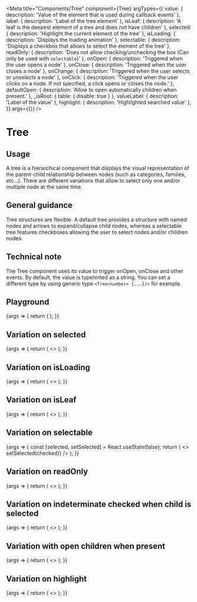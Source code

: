 
<Meta
  title="Components/Tree"
  component={Tree}
  argTypes={{
    value: {
      description: 'Value of the element that is used during callback events'
    },
    label: {
      description: 'Label of the tree element'
    },
    isLeaf: {
      description: 'A leaf is the deepest element of a tree and does not have children'
    },
    selected: {
      description: 'Highlight the current element of the tree'
    },
    isLoading: {
      description: 'Displays the loading animation'
    },
    selectable: {
      description: 'Displays a checkbox that allows to select the element of the tree'
    },
    readOnly: {
      description: 'Does not allow checking/unchecking the box (Can only be used with `selectable`)'
    },
    onOpen: {
      description: 'Triggered when the user opens a node'
    },
    onClose: {
      description: 'Triggered when the user closes a node'
    },
    onChange: {
      description: 'Triggered when the user selects or unselects a node'
    },
    onClick: {
      description: 'Triggered when the user clicks on a node. If not specified, a click opens or closes the node.'
    },
    defaultOpen: {
      description: 'Allow to open automatically children when present.'
    },
    _isRoot: {
      table: {
        disable: true
      }
    },
    valueLabel: {
      description: 'Label of the value'
    },
    highlight: {
      description: 'Highlighted searched value'
    },
  }}
  args={{}}
/>

# Tree

## Usage

A tree is a hierarchical component that displays the visual representation of the parent-child relationship between nodes (such as categories, families, etc...). There are different variations that allow to select only one and/or multiple node at the same time.

## General guidance

Tree structures are flexible. A default tree provides a structure with named nodes and arrows to expand/collapse child nodes, whereas a selectable tree features checkboxes allowing the user to select nodes and/or children nodes.

## Technical note

The Tree component uses its value to trigger onOpen, onClose and other events. By default, the value is typehinted as a string. You can set a different type by using generic type `<Tree<number> {...}/>` for example.

## Playground

<Canvas>
  <Story name="Standard">
    {args => {
      return (
        <Tree value={'master'} label={'Master'} {...args}>
          <Tree value={'tvs'} label={'TVs and projectors'} {...args}>
            <Tree value={'pc_monitors'} label={'PC Monitors'} isLeaf={true} {...args} />
          </Tree>
          <Tree value={'cameras'} label={'Cameras'} {...args}/>
          <Tree value={'audio'} label={'Audio and Video'} {...args}/>
        </Tree>
      );
    }}
  </Story>
</Canvas>

<ArgsTable story="Standard" />

## Variation on selected

<Canvas>
  <Story name="Selected">
    {args => {
      return (
        <>
          <Tree {...args} label='default' selected={false} />
          <Tree {...args} label='selected' selected={true} />
        </>
      );
    }}
  </Story>
</Canvas>

## Variation on isLoading

<Canvas>
  <Story name="IsLoading">
    {args => {
      return (
        <>
          <Tree {...args} label='default' isLoading={false} />
          <Tree {...args} label='isLoading' isLoading={true} />
        </>
      );
    }}
  </Story>
</Canvas>

## Variation on isLeaf

<Canvas>
  <Story name="IsLeaf">
    {args => {
      return (
        <>
          <Tree {...args} label='default' isLeaf={false} />
          <Tree {...args} label='isLeaf' isLeaf={true} />
        </>
      );
    }}
  </Story>
</Canvas>

## Variation on selectable

<Canvas>
  <Story name="Selectable">
    {args => {
      const [selected, setSelected] = React.useState(false);
      return (
        <>
          <Tree {...args} label='default' selectable={false}/>
          <Tree
            {...args}
            label='selectable'
            selectable={true}
            selected={selected}
            onChange={(_value, checked) => setSelected(checked)}
          />
        </>
      );
    }}
  </Story>
</Canvas>

## Variation on readOnly

<Canvas>
  <Story name="ReadOnly">
    {args => {
      return (
        <>
          <Tree {...args} label='default' selectable={true} readOnly={false} />
          <Tree {...args} label='readOnly' selectable={true} readOnly={true} />
        </>
      );
    }}
  </Story>
</Canvas>

## Variation on indeterminate checked when child is selected

<Canvas>
  <Story name="IndeterminateChecked">
    {args => {
      return (
        <>
           <Tree {...args} label='Indeterminate' selectable={true}>
                <Tree {...args} label='Child1' isLeaf={true} selectable={true} selected={true} />
                <Tree {...args} label='Child2' isLeaf={true} selectable={true} />
           </Tree>
           <Tree {...args} label='All Checked' selectable={true}>
                <Tree {...args} label='Child1' isLeaf={true} selectable={true} selected={true} />
                <Tree {...args} label='Child2' isLeaf={true} selectable={true} selected={true}/>
           </Tree>
        </>
      );
    }}
  </Story>
</Canvas>

## Variation with open children when present

<Canvas>
  <Story name="defaultOpen">
    {args => {
      return (
        <>
           <Tree {...args} label='Parent1' defaultOpen={true}>
               <Tree {...args} label='Child1'>
                   <Tree {...args} label='Child1 Sub1' isLeaf={true} />
                   <Tree {...args} label='Child1 Sub2' isLeaf={true} />
               </Tree>
               <Tree {...args} label='Child2' isLeaf={true} />
          </Tree>
          <Tree {...args} label='Parent 2' defaultOpen={true}>
               <Tree {...args} label='Child1' isLeaf={true} />
               <Tree {...args} label='Child2'>
                   <Tree {...args} label='Child2 Sub1' isLeaf={true} />
                   <Tree {...args} label='Child2 Sub2' isLeaf={true} />
               </Tree>
          </Tree>
        </>
      );
    }}
  </Story>
</Canvas>

## Variation on highlight

<Canvas>
  <Story name="Highlight">
    {args => {
      return (
        <>
          <Tree {...args} label='default' />
          <Tree {...args} label='highlighted' highlight={'high'} />
        </>
      );
    }}
  </Story>
</Canvas>
